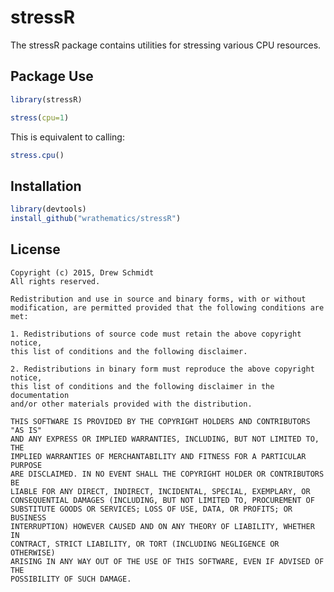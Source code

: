 # stressR

The stressR package contains utilities for stressing various CPU
resources.



## Package Use

```r
library(stressR)

stress(cpu=1)
```

This is equivalent to calling:

```r
stress.cpu()
```



## Installation

```r
library(devtools)
install_github("wrathematics/stressR")
```



## License

    Copyright (c) 2015, Drew Schmidt
    All rights reserved.
    
    Redistribution and use in source and binary forms, with or without
    modification, are permitted provided that the following conditions are met:
    
    1. Redistributions of source code must retain the above copyright notice,
    this list of conditions and the following disclaimer.
    
    2. Redistributions in binary form must reproduce the above copyright notice,
    this list of conditions and the following disclaimer in the documentation
    and/or other materials provided with the distribution.
    
    THIS SOFTWARE IS PROVIDED BY THE COPYRIGHT HOLDERS AND CONTRIBUTORS "AS IS"
    AND ANY EXPRESS OR IMPLIED WARRANTIES, INCLUDING, BUT NOT LIMITED TO, THE
    IMPLIED WARRANTIES OF MERCHANTABILITY AND FITNESS FOR A PARTICULAR PURPOSE
    ARE DISCLAIMED. IN NO EVENT SHALL THE COPYRIGHT HOLDER OR CONTRIBUTORS BE
    LIABLE FOR ANY DIRECT, INDIRECT, INCIDENTAL, SPECIAL, EXEMPLARY, OR
    CONSEQUENTIAL DAMAGES (INCLUDING, BUT NOT LIMITED TO, PROCUREMENT OF
    SUBSTITUTE GOODS OR SERVICES; LOSS OF USE, DATA, OR PROFITS; OR BUSINESS
    INTERRUPTION) HOWEVER CAUSED AND ON ANY THEORY OF LIABILITY, WHETHER IN
    CONTRACT, STRICT LIABILITY, OR TORT (INCLUDING NEGLIGENCE OR OTHERWISE)
    ARISING IN ANY WAY OUT OF THE USE OF THIS SOFTWARE, EVEN IF ADVISED OF THE
    POSSIBILITY OF SUCH DAMAGE.


